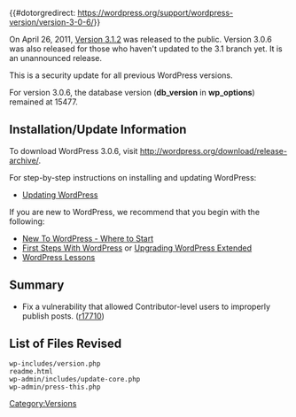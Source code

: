 {{#dotorgredirect: https://wordpress.org/support/wordpress-version/version-3-0-6/}}
{{Languages|
{{en|Version 3.0.6}}
{{ru|Версия 3.0.6}}
{{th|รุ่น 3.0.6}}
}}

On April 26, 2011, [[Version 3.1.2]] was released to the public. Version 3.0.6 was also released for those who haven't updated to the 3.1 branch yet. It is an unannounced release.

This is a security update for all previous WordPress versions.

For version 3.0.6, the database version ('''db_version''' in '''wp_options''') remained at 15477.

==Installation/Update Information==
To download WordPress 3.0.6, visit http://wordpress.org/download/release-archive/.

For step-by-step instructions on installing and updating WordPress:
* [[Updating WordPress]]

If you are new to WordPress, we recommend that you begin with the following:
* [[New To WordPress - Where to Start]]
* [[First Steps With WordPress]] or [[Upgrading WordPress Extended]]
* [[WordPress Lessons]]

== Summary ==
* Fix a vulnerability that allowed Contributor-level users to improperly publish posts. ([http://core.trac.wordpress.org/changeset/17710 r17710])

==List of Files Revised==
<pre>
wp-includes/version.php
readme.html
wp-admin/includes/update-core.php
wp-admin/press-this.php
</pre>

{{Versions}}

[[Category:Versions]]